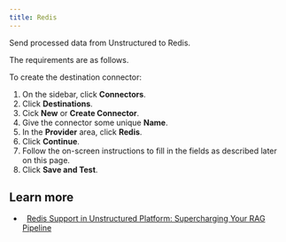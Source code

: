```yaml
---
title: Redis 
---
```



<FirstTimeUIDestinationConnector />

Send processed data from Unstructured to Redis.

The requirements are as follows.


<RedisPrerequisites />

To create the destination connector:

1. On the sidebar, click **Connectors**.
2. Click **Destinations**.
3. Cick **New** or **Create Connector**.
4. Give the connector some unique **Name**.
5. In the **Provider** area, click **Redis**.
6. Click **Continue**. 
7. Follow the on-screen instructions to fill in the fields as described later on this page.
8. Click **Save and Test**.


<RedisFields />

## Learn more

- <Icon icon="blog" />&nbsp;&nbsp;[Redis Support in Unstructured Platform: Supercharging Your RAG Pipeline](https://unstructured.io/blog/redis-support-in-unstructured-platform-supercharging-your-rag-pipeline)


